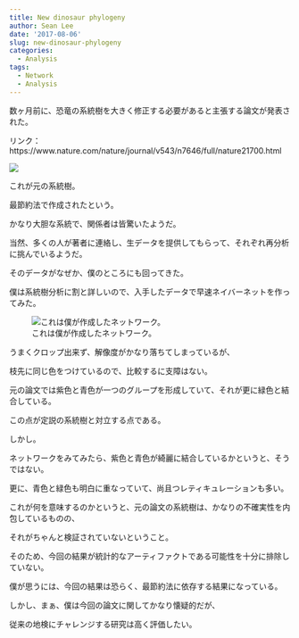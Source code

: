 ```yaml
---
title: New dinosaur phylogeny
author: Sean Lee
date: '2017-08-06'
slug: new-dinosaur-phylogeny
categories:
  - Analysis
tags:
  - Network
  - Analysis
---
```


数ヶ月前に、恐竜の系統樹を大きく修正する必要があると主張する論文が発表された。

リンク：https://www.nature.com/nature/journal/v543/n7646/full/nature21700.html

![](https://images.nature.com/full/nature-assets/nature/journal/v543/n7646/images/nature21700-f1.jpg)

これが元の系統樹。

最節約法で作成されたという。

かなり大胆な系統で、関係者は皆驚いたようだ。

当然、多くの人が著者に連絡し、生データを提供してもらって、それぞれ再分析に挑んでいるようだ。

そのデータがなぜか、僕のところにも回ってきた。

僕は系統樹分析に割と詳しいので、入手したデータで早速ネイバーネットを作ってみた。

![これは僕が作成したネットワーク。](/img/Dinosaur_nnet.png)

うまくクロップ出来ず、解像度がかなり落ちてしまっているが、

枝先に同じ色をつけているので、比較するに支障はない。

元の論文では紫色と青色が一つのグループを形成していて、それが更に緑色と結合している。

この点が定説の系統樹と対立する点である。

しかし。

ネットワークをみてみたら、紫色と青色が綺麗に結合しているかというと、そうではない。

更に、青色と緑色も明白に重なっていて、尚且つレティキュレーションも多い。

これが何を意味するのかというと、元の論文の系統樹は、かなりの不確実性を内包しているものの、

それがちゃんと検証されていないということ。

そのため、今回の結果が統計的なアーティファクトである可能性を十分に排除していない。

僕が思うには、今回の結果は恐らく、最節約法に依存する結果になっている。

しかし、まぁ、僕は今回の論文に関してかなり懐疑的だが、

従来の地検にチャレンジする研究は高く評価したい。
